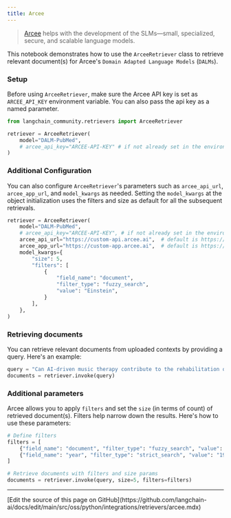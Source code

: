 ```yaml
---
title: Arcee
---
```


>[Arcee](https://www.arcee.ai/about/about-us) helps with the development of the SLMs—small, specialized, secure, and scalable language models.

This notebook demonstrates how to use the `ArceeRetriever` class to retrieve relevant document(s) for Arcee's `Domain Adapted Language Models` (`DALMs`).

### Setup

Before using `ArceeRetriever`, make sure the Arcee API key is set as `ARCEE_API_KEY` environment variable. You can also pass the api key as a named parameter.

```python
from langchain_community.retrievers import ArceeRetriever

retriever = ArceeRetriever(
    model="DALM-PubMed",
    # arcee_api_key="ARCEE-API-KEY" # if not already set in the environment
)
```

### Additional Configuration

You can also configure `ArceeRetriever`'s parameters such as `arcee_api_url`, `arcee_app_url`, and `model_kwargs` as needed.
Setting the `model_kwargs` at the object initialization uses the filters and size as default for all the subsequent retrievals.

```python
retriever = ArceeRetriever(
    model="DALM-PubMed",
    # arcee_api_key="ARCEE-API-KEY", # if not already set in the environment
    arcee_api_url="https://custom-api.arcee.ai",  # default is https://api.arcee.ai
    arcee_app_url="https://custom-app.arcee.ai",  # default is https://app.arcee.ai
    model_kwargs={
        "size": 5,
        "filters": [
            {
                "field_name": "document",
                "filter_type": "fuzzy_search",
                "value": "Einstein",
            }
        ],
    },
)
```

### Retrieving documents

You can retrieve relevant documents from uploaded contexts by providing a query. Here's an example:

```python
query = "Can AI-driven music therapy contribute to the rehabilitation of patients with disorders of consciousness?"
documents = retriever.invoke(query)
```

### Additional parameters

Arcee allows you to apply `filters` and set the `size` (in terms of count) of retrieved document(s). Filters help narrow down the results. Here's how to use these parameters:

```python
# Define filters
filters = [
    {"field_name": "document", "filter_type": "fuzzy_search", "value": "Music"},
    {"field_name": "year", "filter_type": "strict_search", "value": "1905"},
]

# Retrieve documents with filters and size params
documents = retriever.invoke(query, size=5, filters=filters)
```

---

<Callout icon="pen-to-square" iconType="regular">
  [Edit the source of this page on GitHub](https://github.com/langchain-ai/docs/edit/main/src/oss/python/integrations/retrievers/arcee.mdx)
</Callout>
